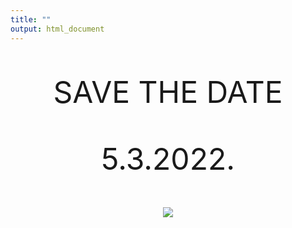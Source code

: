 ```yaml
---
title: ""
output: html_document
---
```



<font size="10">
<center>

SAVE THE DATE

5.3.2022.

</center>
</font>


<center>
![](IMG_20190105_104129.jpg)

</center>